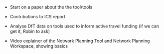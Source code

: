 

- Start on a paper about the the tool/tools
- Contributions to ICS report
- Analyse DfT data on tools used to inform active travel funding (if we can get it, Robin to ask)

- Video explainer of the Network Planning Tool and Network Planning Workspace, showing basics

